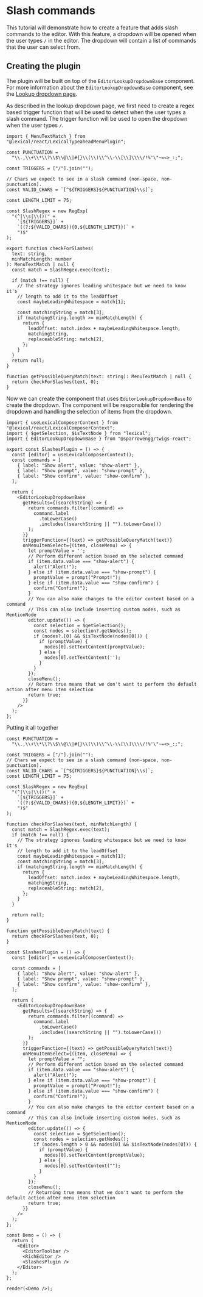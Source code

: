 # Slash commands

This tutorial will demonstrate how to create a feature that adds slash commands to the editor. With this feature, a dropdown will be opened when the user types `/` in the editor. The dropdown will contain a list of commands that the user can select from.

## Creating the plugin

The plugin will be built on top of the `EditorLookupDropdownBase` component. For more information about the `EditorLookupDropdownBase` component, see the [Lookup dropdown page](../helpers/base-dropdown.mdx).

As described in the lookup dropdown page, we first need to create a regex based trigger function that will be used to detect when the user types a slash command. The trigger function will be used to open the dropdown when the user types `/`.

```tsx
import { MenuTextMatch } from "@lexical/react/LexicalTypeaheadMenuPlugin";

const PUNCTUATION =
  "\\.,\\+\\*\\?\\$\\@\\|#{}\\(\\)\\^\\-\\[\\]\\\\/!%'\"~=<>_:;";

const TRIGGERS = ["/"].join("");

// Chars we expect to see in a slash command (non-space, non-punctuation).
const VALID_CHARS = `[^${TRIGGERS}${PUNCTUATION}\\s]`;

const LENGTH_LIMIT = 75;

const SlashRegex = new RegExp(
  "(^|\\s|\\()(" +
    `[${TRIGGERS}]` +
    `((?:${VALID_CHARS}){0,${LENGTH_LIMIT}})` +
    ")$"
);

export function checkForSlashes(
  text: string,
  minMatchLength: number
): MenuTextMatch | null {
  const match = SlashRegex.exec(text);

  if (match !== null) {
    // The strategy ignores leading whitespace but we need to know it's
    // length to add it to the leadOffset
    const maybeLeadingWhitespace = match[1];

    const matchingString = match[3];
    if (matchingString.length >= minMatchLength) {
      return {
        leadOffset: match.index + maybeLeadingWhitespace.length,
        matchingString,
        replaceableString: match[2],
      };
    }
  }
  return null;
}

function getPossibleQueryMatch(text: string): MenuTextMatch | null {
  return checkForSlashes(text, 0);
}
```

Now we can create the component that uses `EditorLookupDropdownBase` to create the dropdown. The component will be responsible for rendering the dropdown and handling the selection of items from the dropdown.

```tsx
import { useLexicalComposerContext } from "@lexical/react/LexicalComposerContext";
import { $getSelection, $isTextNode } from "lexical";
import { EditorLookupDropdownBase } from "@sparrowengg/twigs-react";

export const SlashesPlugin = () => {
  const [editor] = useLexicalComposerContext();
  const commands = [
    { label: "Show alert", value: "show-alert" },
    { label: "Show prompt", value: "show-prompt" },
    { label: "Show confirm", value: "show-confirm" },
  ];

  return (
    <EditorLookupDropdownBase
      getResults={(searchString) => {
        return commands.filter((command) =>
          command.label
            .toLowerCase()
            .includes((searchString || "").toLowerCase())
        );
      }}
      triggerFunction={(text) => getPossibleQueryMatch(text)}
      onMenuItemSelect={(item, closeMenu) => {
        let promptValue = '';
        // Perform different action based on the selected command
        if (item.data.value === "show-alert") {
          alert("Alert!");
        } else if (item.data.value === "show-prompt") {
          promptValue = prompt("Prompt!");
        } else if (item.data.value === "show-confirm") {
          confirm("Confirm!");
        }
        // You can also make changes to the editor content based on a command
        // This can also include inserting custom nodes, such as MentionNode
        editor.update(() => {
          const selection = $getSelection();
          const nodes = selection?.getNodes();
          if (nodes?.[0] && $isTextNode(nodes[0])) {
            if (promptValue) {
              nodes[0].setTextContent(promptValue);
            } else {
              nodes[0].setTextContent('');
            }
          }
        });
        closeMenu();
        // Return true means that we don't want to perform the default action after menu item selection
        return true;
      }}
    />
  );
};
```


Putting it all together

```tsx noInline live play=editor-tutorial-slash-commands
const PUNCTUATION =
  "\\.,\\+\\*\\?\\$\\@\\|#{}\\(\\)\\^\\-\\[\\]\\\\/!%'\"~=<>_:;";

const TRIGGERS = ["/"].join("");
// Chars we expect to see in a slash command (non-space, non-punctuation).
const VALID_CHARS = `[^${TRIGGERS}${PUNCTUATION}\\s]`;
const LENGTH_LIMIT = 75;

const SlashRegex = new RegExp(
  "(^|\\s|\\()(" +
    `[${TRIGGERS}]` +
    `((?:${VALID_CHARS}){0,${LENGTH_LIMIT}})` +
    ")$"
);

function checkForSlashes(text, minMatchLength) {
  const match = SlashRegex.exec(text);
  if (match !== null) {
    // The strategy ignores leading whitespace but we need to know it's
    // length to add it to the leadOffset
    const maybeLeadingWhitespace = match[1];
    const matchingString = match[3];
    if (matchingString.length >= minMatchLength) {
      return {
        leadOffset: match.index + maybeLeadingWhitespace.length,
        matchingString,
        replaceableString: match[2],
      };
    }
  }

  return null;
}

function getPossibleQueryMatch(text) {
  return checkForSlashes(text, 0);
}

const SlashesPlugin = () => {
  const [editor] = useLexicalComposerContext();

  const commands = [
    { label: "Show alert", value: "show-alert" },
    { label: "Show prompt", value: "show-prompt" },
    { label: "Show confirm", value: "show-confirm" },
  ];

  return (
    <EditorLookupDropdownBase
      getResults={(searchString) => {
        return commands.filter((command) =>
          command.label
            .toLowerCase()
            .includes((searchString || "").toLowerCase())
        );
      }}
      triggerFunction={(text) => getPossibleQueryMatch(text)}
      onMenuItemSelect={(item, closeMenu) => {
        let promptValue = "";
        // Perform different action based on the selected command
        if (item.data.value === "show-alert") {
          alert("Alert!");
        } else if (item.data.value === "show-prompt") {
          promptValue = prompt("Prompt!");
        } else if (item.data.value === "show-confirm") {
          confirm("Confirm!");
        }
        // You can also make changes to the editor content based on a command
        // This can also include inserting custom nodes, such as MentionNode
        editor.update(() => {
          const selection = $getSelection();
          const nodes = selection.getNodes();
          if (nodes.length > 0 && nodes[0] && $isTextNode(nodes[0])) {
            if (promptValue) {
              nodes[0].setTextContent(promptValue);
            } else {
              nodes[0].setTextContent("");
            }
          }
        });
        closeMenu();
        // Returning true means that we don't want to perform the default action after menu item selection
        return true;
      }}
    />
  );
};

const Demo = () => {
  return (
    <Editor>
      <EditorToolbar />
      <RichEditor />
      <SlashesPlugin />
    </Editor>
  );
};

render(<Demo />);

```